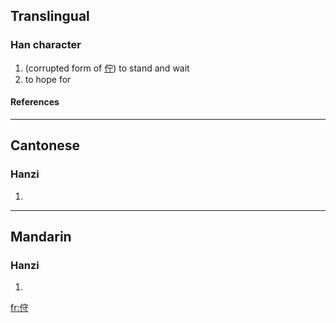==Translingual==
===Han character===
{{Han char|rad=人|as=06|sn=8|four=|canj=人十木戈 (OJDI)}}
# (corrupted form of [[佇]]) to stand and wait
# to hope for
====References====
{{Han ref|kx=0102.230|hdz=10154.020|uh=344F|ud=13391}}

----
==Cantonese==
===Hanzi===
{{yue-hanzi|jyut=|y=chyu5, jyu2}}
# {{defn|Cantonese}}

----
==Mandarin==
===Hanzi===
{{cmn-hanzi|pin=[[zhù]] (zhu4)|wg=chu<sup>4</sup>}}
# {{defn|Mandarin}}

[[fr:㑏]]